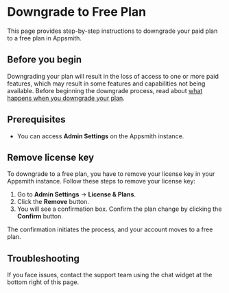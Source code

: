
# Downgrade to Free Plan

This page provides step-by-step instructions to downgrade your paid plan to a free plan in Appsmith.

## Before you begin

Downgrading your plan will result in the loss of access to one or more paid features, which may result in some features and capabilities not being available. Before beginning the downgrade process, read about [what happens when you downgrade your plan](/getting-started/setup/manage-plans/downgrade-plan).

## Prerequisites

* You can access **Admin Settings** on the Appsmith instance.

## Remove license key

To downgrade to a free plan, you have to remove your license key in your Appsmith instance. Follow these steps to remove your license key:

1. Go to **Admin Settings** → **License & Plans**.
2. Click the **Remove** button.
3. You will see a confirmation box. Confirm the plan change by clicking the **Confirm** button.

The confirmation initiates the process, and your account moves to a free plan.

## Troubleshooting

If you face issues, contact the support team using the chat widget at the bottom right of this page.
